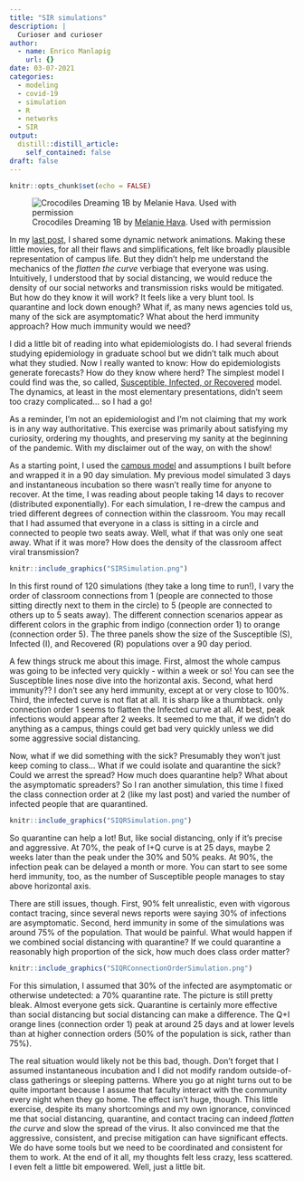 ```yaml
---
title: "SIR simulations"
description: |
  Curioser and curioser
author:
  - name: Enrico Manlapig
    url: {}
date: 03-07-2021
categories: 
  - modeling
  - covid-19
  - simulation
  - R
  - networks
  - SIR
output:
  distill::distill_article:
    self_contained: false
draft: false
---
```



```r
knitr::opts_chunk$set(echo = FALSE)
```


![Crocodiles Dreaming 1B by [Melanie Hava](http://www.artofmelaniehava.com/). Used with permission](CrocodileDreaming1B.jpg)


In my [last post](../2021-02-18-dynamic-network-visualization/index.html), I shared some dynamic network animations.  Making these little movies, for all their flaws and simplifications, felt like broadly plausible representation of campus life.   But they didn't help me understand the mechanics of the  *flatten the curve* verbiage that everyone was using.  Intuitively, I understood that by social distancing, we would reduce the density of our social networks and transmission risks would be mitigated.  But how do they know it will work?  It feels like a very blunt tool.  Is quarantine and lock down enough?  What if, as many news agencies told us, many of the sick are asymptomatic?   What about the herd immunity approach?  How much immunity would we need? 

I did a little bit of reading into what epidemiologists do.  I had several friends studying epidemiology in graduate school but we didn't talk much about what they studied.  Now I really wanted to know: How do epidemiologists generate forecasts? How do they know where herd?  The simplest model I could find was the, so called, [Susceptible, Infected, or Recovered](https://en.wikipedia.org/wiki/Compartmental_models_in_epidemiology) model.  The dynamics, at least in the most elementary presentations, didn't seem too crazy complicated... so I had a go!  

As a reminder, I'm not an epidemiologist and I'm not claiming that my work is in any way authoritative.  This exercise was primarily about satisfying my curiosity, ordering my thoughts, and preserving my sanity at the beginning of the pandemic.  With my disclaimer out of the way, on with the show!

As a starting point, I used the [campus model](../2021-02-18-dynamic-network-visualization/index.html) and assumptions I built before and wrapped it in a 90 day simulation.  My previous model simulated 3 days and instantaneous incubation so there wasn't really time for anyone to recover.  At the time, I was reading about people taking 14 days to recover (distributed exponentially).  For each simulation, I re-drew the campus and tried different degrees of connection within the classroom.  You may recall that I had assumed that everyone in a class is sitting in a circle and connected to people two seats away.  Well, what if that was only one seat away.  What if it was more?  How does the density of the classroom affect viral transmission?  


```r
knitr::include_graphics("SIRSimulation.png")
```

In this first round of 120 simulations (they take a long time to run!), I vary the order of classroom connections from 1 (people are connected to those sitting directly next to them in the circle) to 5 (people are connected to others up to 5 seats away). The different connection scenarios appear as different colors in the graphic from indigo (connection order 1) to orange (connection order 5).  The three panels show the size of the Susceptible (S), Infected (I), and Recovered (R) populations over a 90 day period.  

A few things struck me about this image.  First, almost the whole campus was going to be infected very quickly - within a week or so!  You can see the Susceptible lines nose dive into the horizontal axis.  Second, what herd immunity??  I don't see any herd immunity, except at or very close to 100%.  Third, the infected curve is not flat at all.  It is sharp like a thumbtack. only connection order 1 seems to flatten the Infected curve at all. At best, peak infections would appear after 2 weeks. It seemed to me that, if we didn't do anything as a campus, things could get bad very quickly unless we did some aggressive social distancing.


Now, what if we did something with the sick?  Presumably they won't just keep coming to class...  What if we could isolate and quarantine the sick?  Could we arrest the spread?  How much does quarantine help?  What about the asymptomatic spreaders?  So I ran another simulation, this time I fixed the class connection order at 2 (like my last post) and varied the number of infected people that are quarantined.



```r
knitr::include_graphics("SIQRSimulation.png")
```

So quarantine can help a lot! But, like social distancing, only if it's precise and aggressive.  At 70%, the peak of I+Q curve is at 25 days, maybe 2 weeks later than the peak under the 30% and 50% peaks.  At 90%, the infection peak can be delayed a month or more.  You can start to see some herd immunity, too, as the number of Susceptible people manages to stay above horizontal axis.  

There are still issues, though.  First, 90% felt unrealistic, even with vigorous contact tracing, since several news reports were saying 30% of infections are asymptomatic.  Second, herd immunity in some of the simulations was around  75% of the population.  That would be painful.  What would happen if we combined social distancing with quarantine?  If we could quarantine a reasonably high proportion of the sick, how much does class order matter?


```r
knitr::include_graphics("SIQRConnectionOrderSimulation.png")
```

For this simulation, I assumed that 30% of the infected are asymptomatic or otherwise undetected: a 70% quarantine rate.  The picture is still pretty bleak.  Almost everyone gets sick.  Quarantine is certainly more effective than social distancing but social distancing can make a difference.  The Q+I orange lines (connection order 1) peak at around 25 days and at lower levels than at higher connection orders (50% of the population is sick, rather than 75%). 

The real situation would likely not be this bad, though. Don't forget that I assumed instantaneous incubation and I did not modify random outside-of-class gatherings or sleeping patterns.  Where you go at night turns out to be quite important because I assume that faculty interact with the community every night when they go home.  The effect isn't huge, though.  This little exercise, despite its many shortcomings and my own ignorance, convinced me that social distancing, quarantine, and contact tracing can indeed *flatten the curve* and slow the spread of the virus.  It also convinced me that the aggressive, consistent, and precise mitigation can have significant effects.  We do have some tools but we need to be coordinated and consistent for them to work.  At the end of it all, my thoughts felt less crazy, less scattered.  I even felt a little bit empowered.  Well, just a little bit.